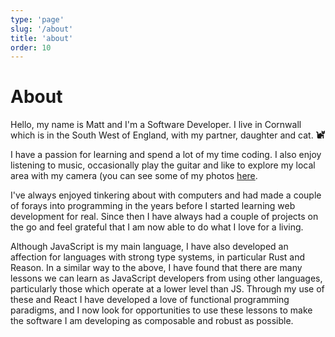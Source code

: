 ```yaml
---
type: 'page'
slug: '/about'
title: 'about'
order: 10
---
```


# About

Hello, my name is Matt and I'm a Software Developer. I live in Cornwall which is in the South West of England, with my partner, daughter and cat. <svg stroke="currentColor" fill="currentColor" stroke-width="0" viewBox="0 0 512 512" height="1em" width="1em" xmlns="http://www.w3.org/2000/svg"><path d="M290.59 192c-20.18 0-106.82 1.98-162.59 85.95V192c0-52.94-43.06-96-96-96-17.67 0-32 14.33-32 32s14.33 32 32 32c17.64 0 32 14.36 32 32v256c0 35.3 28.7 64 64 64h176c8.84 0 16-7.16 16-16v-16c0-17.67-14.33-32-32-32h-32l128-96v144c0 8.84 7.16 16 16 16h32c8.84 0 16-7.16 16-16V289.86c-10.29 2.67-20.89 4.54-32 4.54-61.81 0-113.52-44.05-125.41-102.4zM448 96h-64l-64-64v134.4c0 53.02 42.98 96 96 96s96-42.98 96-96V32l-64 64zm-72 80c-8.84 0-16-7.16-16-16s7.16-16 16-16 16 7.16 16 16-7.16 16-16 16zm80 0c-8.84 0-16-7.16-16-16s7.16-16 16-16 16 7.16 16 16-7.16 16-16 16z"></path></svg>

I have a passion for learning and spend a lot of my time coding. I also enjoy listening to music, occasionally play the guitar and like to explore my local area with my camera (you can see some of my photos [here](https://mattthorningphotography.com).

I've always enjoyed tinkering about with computers and had made a couple of forays into programming in the years before I started learning web development for real. Since then I have always had a couple of projects on the go and feel grateful that I am now able to do what I love for a living.

Although JavaScript is my main language, I have also developed an affection for languages with strong type systems, in particular Rust and Reason. In a similar way to the above, I have found that there are many lessons we can learn as JavaScript developers from using other languages, particularly those which operate at a lower level than JS. Through my use of these and React I have developed a love of functional programming paradigms, and I now look for opportunities to use these lessons to make the software I am developing as composable and robust as possible.
